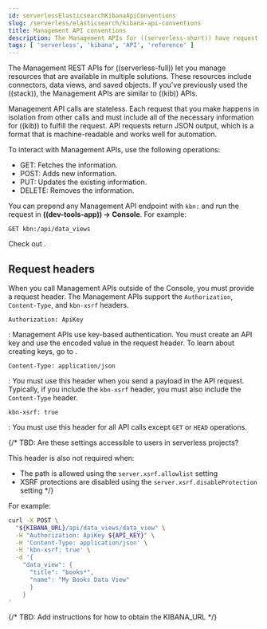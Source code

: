 ```yaml
---
id: serverlessElasticsearchKibanaApiConventions
slug: /serverless/elasticsearch/kibana-api-conventions
title: Management API conventions
description: The Management APIs for ((serverless-short)) have request header conventions.
tags: [ 'serverless', 'kibana', 'API', 'reference' ]
---
```


<DocBadge template="technical preview" />

The Management REST APIs for ((serverless-full)) let you manage resources that are available in multiple solutions.
These resources include connectors, data views, and saved objects.
If you've previously used the ((stack)), the Management APIs are similar to ((kib)) APIs.

Management API calls are stateless.
Each request that you make happens in isolation from other calls and must include all of the necessary information for ((kib)) to fulfill the request.
API requests return JSON output, which is a format that is machine-readable and works well for automation.

To interact with Management APIs, use the following operations:

- GET: Fetches the information.
- POST: Adds new information.
- PUT: Updates the existing information.
- DELETE: Removes the information.

You can prepend any Management API endpoint with `kbn:` and run the request in **((dev-tools-app)) → Console**.
For example:

```shell
GET kbn:/api/data_views
```

Check out <DocLink id="serverlessElasticsearchDevToolsConsole" />.

## Request headers

When you call Management APIs outside of the Console, you must provide a request header.
The Management APIs support the `Authorization`, `Content-Type`, and  `kbn-xsrf` headers.

`Authorization: ApiKey`

: Management APIs use key-based authentication.
  You must create an API key and use the encoded value in the request header.
  To learn about creating keys, go to <DocLink id="serverlessApiKeys" />.

`Content-Type: application/json`

: You must use this header when you send a payload in the API request.
  Typically, if you include the `kbn-xsrf` header, you must also include the `Content-Type` header.

`kbn-xsrf: true`

: You must use this header for all API calls except `GET` or `HEAD` operations.

{/*
TBD: Are these settings accessible to users in serverless projects?

This header is also not required when:
* The path is allowed using the `server.xsrf.allowlist` setting
* XSRF protections are disabled using the `server.xsrf.disableProtection` setting
*/}

For example:

```bash
curl -X POST \
  "${KIBANA_URL}/api/data_views/data_view" \
  -H "Authorization: ApiKey ${API_KEY}" \
  -H 'Content-Type: application/json' \
  -H 'kbn-xsrf: true' \
  -d '{
    "data_view": {
      "title": "books*",
      "name": "My Books Data View"
      }
    }
'
```
{/*
TBD: Add instructions for how to obtain the KIBANA_URL
 */}